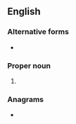 {{also|hebr.}}
==English==

===Alternative forms===
* {{l|en|Heb.}}

===Proper noun===
{{en-proper noun}}

# {{abbreviation of|Hebrews|lang=en}}

===Anagrams===
* {{anagrams|en|a=behr|Behr|Herb|breh|herb}}